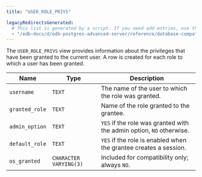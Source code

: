 ```yaml
---
title: "USER_ROLE_PRIVS"

legacyRedirectsGenerated:
  # This list is generated by a script. If you need add entries, use the `legacyRedirects` key.
  - "/edb-docs/d/edb-postgres-advanced-server/reference/database-compatibility-for-oracle-developers-reference-guide/12/Database_Compatibility_for_Oracle_Developers_Reference_Guide.1.184.html"
---
```


<div id="user_role_privs" class="registered_link"></div>

The `USER_ROLE_PRIVS` view provides information about the privileges that have been granted to the current user. A row is created for each role to which a user has been granted.

| Name           | Type                   | Description                                                          |
| -------------- | ---------------------- | -------------------------------------------------------------------- |
| `username`     | `TEXT`                 | The name of the user to which the role was granted.                  |
| `granted_role` | `TEXT`                 | Name of the role granted to the grantee.                             |
| `admin_option` | `TEXT`                 | `YES` if the role was granted with the admin option, `NO` otherwise. |
| `default_role` | `TEXT`                 | `YES` if the role is enabled when the grantee creates a session.     |
| `os_granted`   | `CHARACTER VARYING(3)` | Included for compatibility only; always `NO`.                        |

